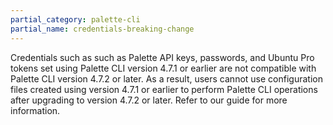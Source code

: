 ```yaml
---
partial_category: palette-cli
partial_name: credentials-breaking-change
---
```


Credentials such as such as Palette API keys, passwords, and Ubuntu Pro tokens set using Palette CLI version 4.7.1 or
earlier are not compatible with Palette CLI version 4.7.2 or later. As a result, users cannot use configuration files
created using version 4.7.1 or earlier to perform Palette CLI operations after upgrading to version 4.7.2 or later.
Refer to our <VersionedLink text="Troubleshooting" url="/troubleshooting/automation#scenario---update-cli-configuration-files-credentials" />
guide for more information.